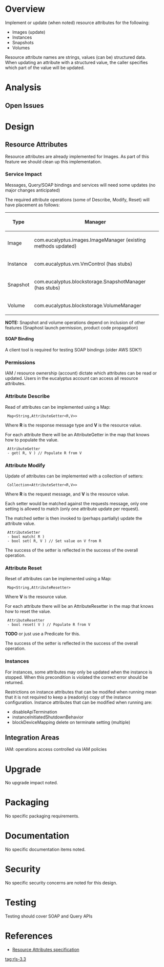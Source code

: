 = Overview =
Implement or update (when noted) resource attributes for the following:

* Images (update)
* Instances 
* Snapshots
* Volumes

Resource attribute names are strings, values (can be) structured data. When updating an attribute with a structured value, the caller specifies which part of the value will be updated.

= Analysis =
== Open Issues ==


= Design =
== Resource Attributes ==
Resource attributes are already implemented for Images. As part of this feature we should clean up this implementation.

=== Service Impact ===
Messages, Query/SOAP bindings and services will need some updates (no major changes anticipated)

The required attribute operations (some of Describe, Modify, Reset) will have placement as follows:

{|
! Type !! Manager 
|-
| Image || com.eucalyptus.images.ImageManager (existing methods updated)
|-
| Instance || com.eucalyptus.vm.VmControl (has stubs)
|-
| Snapshot || com.eucalyptus.blockstorage.SnapshotManager (has stubs)
|-
| Volume || com.eucalyptus.blockstorage.VolumeManager
|}

'''NOTE:''' Snapshot and volume operations depend on inclusion of other features (Snaphost launch permission, product code propagation)

==== SOAP Binding ====
A client tool is required for testing SOAP bindings (older AWS SDK?)

=== Permissions ===
IAM / resource ownership (account) dictate which attributes can be read or updated. Users in the eucalyptus account can access all resource attributes.

=== Attribute Describe ===
Read of attributes can be implemented using a Map:

  Map<String,AttributeGetter<R,V>>

Where '''R''' is the response message type and '''V''' is the resource value.

For each attribute there will be an AttributeGetter in the map that knows how to populate the value.

  AttributeGetter
  - get( R, V ) // Populate R from V

=== Attribute Modify ===
Update of attributes can be implemented with a collection of setters:

  Collection<AttributeSetter<R,V>>

Where '''R''' is the request message, and '''V''' is the resource value.

Each setter would be matched against the requests message, only one setting is allowed to match (only one attribute update per request).

The matched setter is then invoked to (perhaps partially) update the attribute value.

  AttributeSetter
  - bool match( R )
  - bool set( R, V ) // Set value on V from R

The success of the setter is reflected in the success of the overall operation.

=== Attribute Reset ===
Reset of attributes can be implemented using a Map:

  Map<String,AttributeResetter<V>>

Where '''V''' is the resource value.

For each attribute there will be an AttributeResetter in the map that knows how to reset the value.

  AttributeResetter
  - bool reset( V ) // Populate R from V

'''TODO''' or just use a Predicate for this.

The success of the setter is reflected in the success of the overall operation.

=== Instances ===
For instances, some attributes may only be updated when the instance is stopped. When this precondition is violated the correct error should be returned.

Restrictions on instance attributes that can be modifed when running mean that it is not required to keep a (readonly) copy of the instance configuration. Instance attributes that can be modified when running are:

* disableApiTermination
* instanceInitiatedShutdownBehavior
* blockDeviceMapping delete on terminate setting (multiple)

== Integration Areas ==
IAM: operations access controlled via IAM policies

= Upgrade =
No upgrade impact noted.

= Packaging =
No specific packaging requirements.

= Documentation =
No specific documentation items noted.

= Security =
No specific security concerns are noted for this design.

= Testing =
Testing should cover SOAP and Query APIs

= References =
* [[features/rsrc-attributes/3.3/spec | Resource Attributes specification]]

[[tag:rls-3.3]]

